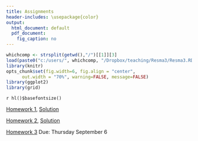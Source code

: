 ```yaml
---
title: Assignments
header-includes: \usepackage{color}
output:
  html_document: default
  pdf_document:
    fig_caption: no
---
```

<style>
table, th, td { text-align:right; }
th, td {padding: 10px;}
</style>

```r
whichcomp <- strsplit(getwd(),"/")[[1]][3]
load(paste0("c:/users/", whichcomp, "/Dropbox/teaching/Resma3/Resma3.RData"))
library(knitr)
opts_chunk$set(fig.width=6, fig.align = "center", 
      out.width = "70%", warning=FALSE, message=FALSE)
library(ggplot2)
library(grid)
```
`r hl()$basefontsize()`

[Homework 1](hw1.html), [Solution](https://github.com/WolfgangRolke/Computing-with-R/blob/master/hw1a.Rmd) 

[Homework 2](hw2.html),  [Solution](https://github.com/WolfgangRolke/Computing-with-R/blob/master/hw2sol.Rmd)

[Homework 3](hw3.html)  Due: Thursday September 6

